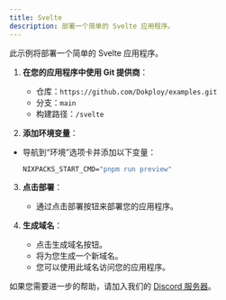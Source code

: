 ```yaml
---
title: Svelte
description: 部署一个简单的 Svelte 应用程序。
---
```



此示例将部署一个简单的 Svelte 应用程序。

1. **在您的应用程序中使用 Git 提供商**：
   - 仓库：`https://github.com/Dokploy/examples.git`
   - 分支：`main`
   - 构建路径：`/svelte`

2. **添加环境变量**：
- 导航到“环境”选项卡并添加以下变量：
   ```cmd
   NIXPACKS_START_CMD="pnpm run preview"
   ```

3. **点击部署**：
   - 通过点击部署按钮来部署您的应用程序。

4. **生成域名**：
    - 点击生成域名按钮。
    - 将为您生成一个新域名。
    - 您可以使用此域名访问您的应用程序。

如果您需要进一步的帮助，请加入我们的 [Discord 服务器](https://discord.com/invite/2tBnJ3jDJc)。